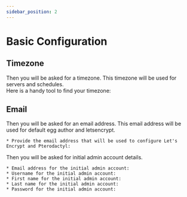 ```yaml
---
sidebar_position: 2
---
```



# Basic Configuration

## Timezone

Then you will be asked for a timezone. This timezone will be used for servers and schedules.  
Here is a handy tool to find your timezone:

<TimeZoneSelect />

## Email

Then you will be asked for an email address.
This email address will be used for default egg author and letsencrypt.

```
* Provide the email address that will be used to configure Let's Encrypt and Pterodactyl:
```

Then you will be asked for initial admin account details.

```
* Email address for the initial admin account:
* Username for the initial admin account:
* First name for the initial admin account:
* Last name for the initial admin account:
* Password for the initial admin account:
```
